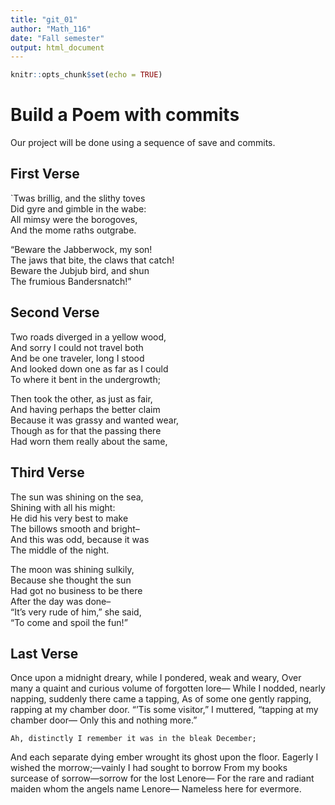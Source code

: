 ---
title: "git_01"
author: "Math_116"
date: "Fall semester"
output: html_document
---

```{r setup, include=FALSE}
knitr::opts_chunk$set(echo = TRUE)
```
# Build a Poem with commits
Our project will be done using a sequence of save and commits.

## First Verse 
`Twas brillig, and the slithy toves    
  Did gyre and gimble in the wabe:     
All mimsy were the borogoves,    
  And the mome raths outgrabe.    

"Beware the Jabberwock, my son!    
  The jaws that bite, the claws that catch!    
Beware the Jubjub bird, and shun    
  The frumious Bandersnatch!"   

## Second Verse
Two roads diverged in a yellow wood,    
And sorry I could not travel both    
And be one traveler, long I stood    
And looked down one as far as I could    
To where it bent in the undergrowth;     

Then took the other, as just as fair,    
And having perhaps the better claim    
Because it was grassy and wanted wear,    
Though as for that the passing there    
Had worn them really about the same,    

## Third Verse
The sun was shining on the sea,     
   Shining with all his might:    
He did his very best to make     
   The billows smooth and bright--     
And this was odd, because it was    
   The middle of the night.    

The moon was shining sulkily,     
   Because she thought the sun    
Had got no business to be there     
   After the day was done--     
“It’s very rude of him," she said,    
   “To come and spoil the fun!”    

## Last Verse

Once upon a midnight dreary, while I pondered, weak and weary, 
Over many a quaint and curious volume of forgotten lore— 
    While I nodded, nearly napping, suddenly there came a tapping, 
As of some one gently rapping, rapping at my chamber door. 
“’Tis some visitor,” I muttered, “tapping at my chamber door— 
            Only this and nothing more.” 

    Ah, distinctly I remember it was in the bleak December; 
And each separate dying ember wrought its ghost upon the floor. 
    Eagerly I wished the morrow;—vainly I had sought to borrow 
    From my books surcease of sorrow—sorrow for the lost Lenore— 
For the rare and radiant maiden whom the angels name Lenore— 
            Nameless here for evermore. 

